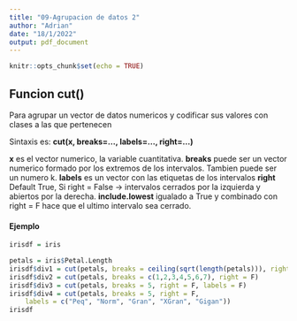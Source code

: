 ```yaml
---
title: "09-Agrupacion de datos 2"
author: "Adrian"
date: "18/1/2022"
output: pdf_document
---
```


```r
knitr::opts_chunk$set(echo = TRUE)
```

## Funcion cut()
Para agrupar un vector de datos numericos y codificar sus valores con clases a las que pertenecen

Sintaxis es: **cut(x, breaks=..., labels=..., right=...)**

**x** es el vector numerico, la variable cuantitativa.
**breaks** puede ser un vector numerico formado por los extremos de los intervalos. Tambien puede ser un numero k.
**labels** es un vector con las etiquetas de los intervalos
**right** Default True, Si right = False -> intervalos cerrados por la izquierda y abiertos por la derecha.
**include.lowest** igualado a True y combinado con right = F hace que el ultimo intervalo sea cerrado.

#### Ejemplo
```r
irisdf = iris

petals = iris$Petal.Length
irisdf$div1 = cut(petals, breaks = ceiling(sqrt(length(petals))), right = F)
irisdf$div2 = cut(petals, breaks = c(1,2,3,4,5,6,7), right = F)
irisdf$div3 = cut(petals, breaks = 5, right = F, labels = F)
irisdf$div4 = cut(petals, breaks = 5, right = F, 
    labels = c("Peq", "Norm", "Gran", "XGran", "Gigan"))
irisdf
```

